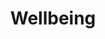 ---
slug: wellbeing
link: /projects/wellbeing/
category: 'projects'
title: Wellbeing
publicData: Sep 11th 2020
pagesCount: 8
pages: 
        - page:
            - image: test
            - title: Главная,
        - page:
            - image: test
            - title: Уровень энергии,
        - page:
            - image: test
            - title: сон,
        - page:
            - image: test
            - title: Активность,
        - page:
            - image: test
            - title: Внимание и эффективность,
        - page:
            - image: test
            - title: Общие вопросы,
        - page:
            - image: test
            - title: Стресс,
        - page:
            - image: test
            - title: Питание
sortIdx: 140
---